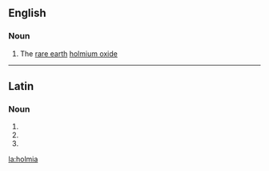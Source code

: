 {{also|hólmia}}
==English==

===Noun===
{{en-noun|-}}

# {{context|inorganic compound|lang=en}} The [[rare earth]] [[holmium oxide]]

----

==Latin==

===Noun===
{{la-noun-form|holmia}}

# {{inflection of|holmium||nom|p|lang=la}}
# {{inflection of|holmium||acc|p|lang=la}}
# {{inflection of|holmium||voc|p|lang=la}}

[[la:holmia]]